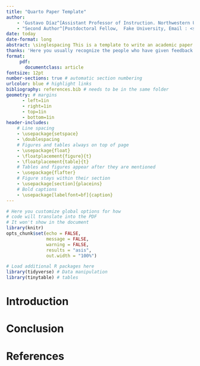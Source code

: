 ```yaml
---
title: "Quarto Paper Template"
author:
    - 'Gustavo Díaz^[Assistant Professor of Instruction. Northwestern University. Email: <gustavo.diaz@northwestern.edu>]'
    - "Second Author^[Postdoctoral Fellow,  Fake University, Email : <second.author@fake.edu>]"
date: today
date-format: long
abstract: \singlespacing This is a template to write an academic paper in Quarto. In this space, you normally write the abstract, which is a summary of the paper in no more than 120-200 words.
thanks: 'Here you usually recognize the people who have given feedback to the paper. For some reason, research assistants are recognized in a separate sentence.'
format: 
     pdf:
       documentclass: article 
fontsize: 12pt
number-sections: true # automatic section numbering
urlcolor: blue # highlight links
bibliography: references.bib # needs to be in the same folder
geometry: # margins
      - left=1in
      - right=1in
      - top=1in
      - bottom=1in
header-includes:
    # Line spacing
    - \usepackage{setspace}
    - \doublespacing
    # Figures and tables always on top of page
    - \usepackage{float}
    - \floatplacement{figure}{t}
    - \floatplacement{table}{t}
    # Tables and figures appear after they are mentioned
    - \usepackage{flafter}
    # Figure stays within their section
    - \usepackage[section]{placeins}
    # Bold captions
    - \usepackage[labelfont=bf]{caption}
---
```


```r
# Here you customize global options for how
# code will translate into the PDF
# It won't show in the document
library(knitr)
opts_chunk$set(echo = FALSE, 
               message = FALSE, 
               warning = FALSE, 
               results = "asis", 
               out.width = "100%")

# Load additional R packages here
library(tidyverse) # Data manipulation
library(tinytable) # tables
```


\newpage

# Introduction

# Conclusion

# References {.unnumbered}

<!-- ::: {#refs} -->
<!-- ::: -->
